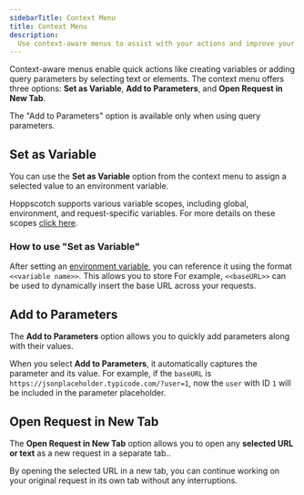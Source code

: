```yaml
---
sidebarTitle: Context Menu
title: Context Menu
description:
  Use context-aware menus to assist with your actions and improve your workflow.
---
```


Context-aware menus enable quick actions like creating variables or adding query
parameters by selecting text or elements. The context menu offers three options:
**Set as Variable**, **Add to Parameters**, and **Open Request in New Tab**.

<Info>
  The "Add to Parameters" option is available only when using query parameters.
</Info>

## Set as Variable

You can use the **Set as Variable** option from the context menu to assign a
selected value to an environment variable.

Hoppscotch supports various variable scopes, including global, environment, and
request-specific variables. For more details on these scopes
[click here](/documentation/features/variables).

### How to use "Set as Variable"

After setting an [environment variable](/documentation/features/environments),
you can reference it using the format `<<variable name>>`. This allows you to
store For example, `<<baseURL>>` can be used to dynamically insert the base URL
across your requests.

## Add to Parameters

The **Add to Parameters** option allows you to quickly add parameters along with
their values.

When you select **Add to Parameters**, it automatically captures the parameter
and its value. For example, if the `baseURL` is
`https://jsonplaceholder.typicode.com/?user=1`, now the `user` with ID `1` will
be included in the parameter placeholder.

## Open Request in New Tab

The **Open Request in New Tab** option allows you to open any **selected URL or
text** as a new request in a separate tab..

By opening the selected URL in a new tab, you can continue working on your
original request in its own tab without any interruptions.
